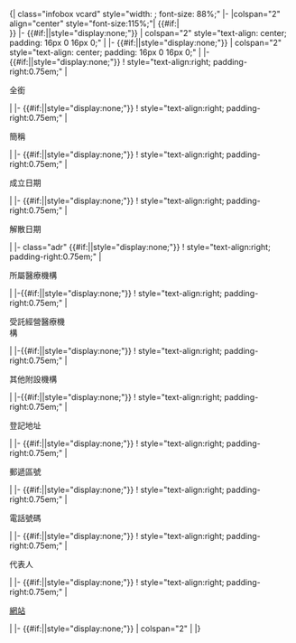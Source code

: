 <includeonly>{| class="infobox vcard" style="width: {{{width|20em}}}; font-size: 88%;"
|-
|colspan="2" align="center" style="font-size:115%;"| '''{{{name}}}'''{{#if:{{{else_name|}}}|<br /><span style="font-size:smaller;">'''{{{else_name}}}'''</span>}}
|- {{#if:{{{logo|}}}||style="display:none;"}}
| colspan="2" style="text-align: center; padding: 16px 0 16px 0;" | {{{logo}}}
|- {{#if:{{{image|}}}||style="display:none;"}}
| colspan="2" style="text-align: center; padding: 16px 0 16px 0;" | {{{image}}}
|- {{#if:{{{full_name|}}}||style="display:none;"}}
! style="text-align:right; padding-right:0.75em;" | <div style="width: 108px;">全銜</div>
| {{{full_name}}}
|- {{#if:{{{abbreviated_name|}}}||style="display:none;"}}
! style="text-align:right; padding-right:0.75em;" | <div style="width: 108px;">簡稱</div>
| {{{abbreviated_name}}}
|- {{#if:{{{open_date|}}}||style="display:none;"}}
! style="text-align:right; padding-right:0.75em;" | <div style="width: 108px;">成立日期</div>
| {{{open_date}}}
|- {{#if:{{{closing_date|}}}||style="display:none;"}}
! style="text-align:right; padding-right:0.75em;" | <div style="width: 108px;">解散日期</div>
| {{{closing_date}}}
|- class="adr" {{#if:{{{affiliated_medical_institutions|}}}||style="display:none;"}}
! style="text-align:right; padding-right:0.75em;" | <div style="width: 108px;">所屬醫療機構</div>
| {{{affiliated_medical_institutions|}}}
|-{{#if:{{{entrusted_medical_institutions|}}}||style="display:none;"}}
! style="text-align:right; padding-right:0.75em;" | <div style="width: 108px;">受託經營醫療機構</div>
| {{{entrusted_medical_institutions|}}}
|-{{#if:{{{other_affiliated_institutions|}}}||style="display:none;"}}
! style="text-align:right; padding-right:0.75em;" | <div style="width: 108px;">其他附設機構</div>
| {{{other_affiliated_institutions|}}}
|-{{#if:{{{registered_location|}}}||style="display:none;"}}
! style="text-align:right; padding-right:0.75em;" | <div style="width: 108px;">登記地址</div>
| <span class="locality">{{{registered_location}}}</span>
|- {{#if:{{{zip_code|}}}||style="display:none;"}}
! style="text-align:right; padding-right:0.75em;" | <div style="width: 108px;">郵遞區號</div>
| <span class="postal-code">{{{zip_code}}}</span>
|- {{#if:{{{telephone_no|}}}||style="display:none;"}}
! style="text-align:right; padding-right:0.75em;" | <div style="width: 108px;">電話號碼</div>
| <span class="tel">{{{telephone_no}}}</span>
|- {{#if:{{{key_people|}}}||style="display:none;"}}
! style="text-align:right; padding-right:0.75em;" | <div style="width: 108px;">代表人</div>
| {{{key_people}}}
|- {{#if:{{{homepage|}}}||style="display:none;"}}
! style="text-align:right; padding-right:0.75em;" | <div style="width: 108px;">[[網站]]</div>
| {{{homepage}}}
|- {{#if:{{{footnotes|}}}||style="display:none;"}}
| colspan="2" | {{{footnotes}}}
|}</includeonly><noinclude>
{{Documentation}}
</noinclude>